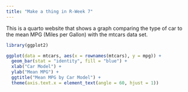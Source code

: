 ```yaml
---
title: "Make a thing in R-Week 7"
---
```


This is a quarto website that shows a graph comparing the type of car to the mean MPG (Miles per Gallon) with the mtcars data set.

```r
library(ggplot2)

ggplot(data = mtcars, aes(x = rownames(mtcars), y = mpg)) +
  geom_bar(stat = "identity", fill = "blue") +
  xlab("Car Model") +
  ylab("Mean MPG") +
  ggtitle("Mean MPG by Car Model") +
  theme(axis.text.x = element_text(angle = 60, hjust = 1))
```
